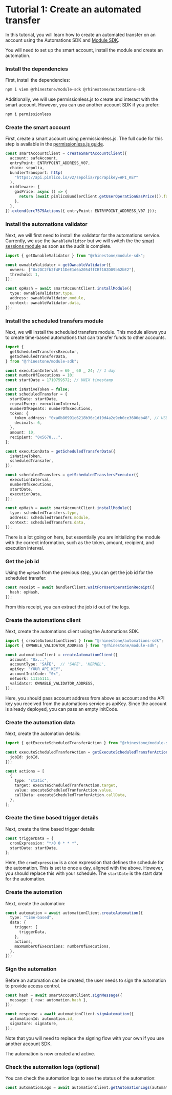 
# Tutorial 1: Create an automated transfer

In this tutorial, you will learn how to create an automated transfer on an account using the Automations SDK and [Module SDK](/module-sdk).

You will need to set up the smart account, install the module and create an automation.

<Steps>

### Install the dependencies

First, install the dependencies:

```sh npm2yarn
npm i viem @rhinestone/module-sdk @rhinestone/automations-sdk
```

Additionally, we will use permissionless.js to create and interact with the smart account. However, you can use another account SDK if you prefer:

```sh npm2yarn
npm i permissionless
```

### Create the smart account

First, create a smart account using permissionless.js. The full code for this step is available in the [permissionless.js guide](/module-sdk/account-sdks/permissionless).

```typescript copy
const smartAccountClient = createSmartAccountClient({
  account: safeAccount,
  entryPoint: ENTRYPOINT_ADDRESS_V07,
  chain: sepolia,
  bundlerTransport: http(
    "https://api.pimlico.io/v2/sepolia/rpc?apikey=API_KEY"
  ),
  middleware: {
    gasPrice: async () => {
      return (await pimlicoBundlerClient.getUserOperationGasPrice()).fast;
    },
  },
}).extend(erc7579Actions({ entryPoint: ENTRYPOINT_ADDRESS_V07 }));
```

### Install the automations validator

Next, we will first need to install the validator for the automations service. Currently, we use the `OwnableValidtor` but we will switch the the [smart sessions module](https://github.com/erc7579/smartsessions/) as soon as the audit is complete.

```typescript copy
import { getOwnableValidator } from "@rhinestone/module-sdk";

const ownableValidator = getOwnableValidator({
  owners: ["0x2DC2fb2f4F11DeE1d6a2054ffCBf102D09b62bE2"],
  threshold: 1,
});

const opHash = await smartAccountClient.installModule({
  type: ownableValidator.type,
  address: ownableValidator.module,
  context: ownableValidator.data,
});
```

### Install the scheduled transfers module

Next, we will install the scheduled transfers module. This module allows you to create time-based automations that can transfer funds to other accounts.

```typescript copy
import {
  getScheduledTransfersExecutor,
  getScheduledTransferData,
} from "@rhinestone/module-sdk";

const executionInterval = 60 _ 60 _ 24; // 1 day
const numberOfExecutions = 10;
const startDate = 1710759572; // UNIX timestamp

const isNativeToken = false;
const scheduledTransfer = {
  startDate: startDate,
  repeatEvery: executionInterval,
  numberOfRepeats: numberOfExecutions,
  token: {
    token_address: "0xa0b86991c6218b36c1d19d4a2e9eb0ce3606eb48", // USDC
    decimals: 6,
  },
  amount: 10,
  recipient: "0x5678...",
};

const executionData = getScheduledTransferData({
  isNativeToken,
  scheduledTransafer,
});

const scheduledTransfers = getScheduledTransfersExecutor({
  executionInterval,
  numberOfExecutions,
  startDate,
  executionData,
});

const opHash = await smartAccountClient.installModule({
  type: scheduledTransfers.type,
  address: scheduledTransfers.module,
  context: scheduledTransfers.data,
});
```

There is a lot going on here, but essentially you are initializing the module with the correct information, such as the token, amount, recipient, and execution interval.

### Get the job id

Using the `opHash` from the previous step, you can get the job id for the scheduled transfer:

```typescript copy
const receipt = await bundlerClient.waitForUserOperationReceipt({
  hash: opHash,
});
```

From this receipt, you can extract the job id out of the logs.

### Create the automations client

Next, create the automations client using the Automations SDK.

```typescript copy
import { createAutomationClient } from "@rhinestone/automations-sdk";
import { OWNABLE_VALIDATOR_ADDRESS } from "@rhinestone/module-sdk";

const automationClient = createAutomationClient({
  account: "0x...",
  accountType: 'SAFE',  // 'SAFE', 'KERNEL',
  apiKey: "YOUR_API_KEY",
  accountInitCode: "0x",
  network: 11155111,
  validator: OWNABLE_VALIDATOR_ADDRESS,
});
```

Here, you should pass account address from above as account and the API key you received from the automations service as apiKey. Since the account is already deployed, you can pass an empty initCode.

### Create the automation data

Next, create the automation details:

```typescript
import { getExecuteScheduledTransferAction } from "@rhinestone/module-sdk";

const executeScheduledTranferAction = getExecuteScheduledTransferAction({
  jobId: jobId,
});

const actions = [
  {
    type: "static",
    target: executeScheduledTranferAction.target,
    value: executeScheduledTranferAction.value,
    callData: executeScheduledTranferAction.callData,
  },
];
```

### Create the time based trigger details

Next, create the time based trigger details:

```typescript
const triggerData = {
  cronExpression: "*/0 0 * * *",
  startDate: startDate,
};
```

Here, the `cronExpression` is a cron expression that defines the schedule for the automation. This is set to once a day, aligned with the above. However, you should replace this with your schedule. The `startDate` is the start date for the automation.

### Create the automation

Next, create the automation:

```typescript
const automation = await automationClient.createAutomation({
  type: "time-based",
  data: {
    trigger: {
      triggerData,
    },
    actions,
    maxNumberOfExecutions: numberOfExecutions,
  },
});
```

### Sign the automation

Before an automation can be created, the user needs to sign the automation to provide access control.

```typescript
const hash = await smartAccountClient.signMessage({
  message: { raw: automation.hash },
});

const response = await automationClient.signAutomation({
  automationId: automation.id,
  signature: signature,
});
```

Note that you will need to replace the signing flow with your own if you use another account SDK.

The automation is now created and active.

### Check the automation logs (optional)

You can check the automation logs to see the status of the automation:

```typescript
const automationLogs = await automationClient.getAutomationLogs(automation.id);
```

</Steps>
